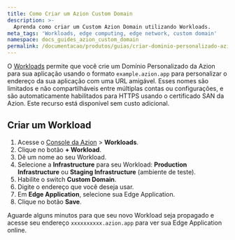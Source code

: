 ```yaml
---
title: Como Criar um Azion Custom Domain
description: >-
  Aprenda como criar um Custom Azion Domain utilizando Workloads.
meta_tags: 'Workloads, edge computing, edge network, custom domain'
namespace: docs_guides_azion_custom_domain
permalink: /documentacao/produtos/guias/criar-dominio-personalizado-azion/
---
```


O [Workloads](/pt-br/documentacao/produtos/secure/workloads/) permite que você crie um Domínio Personalizado da Azion para sua aplicação usando o formato `example.azion.app` para personalizar o endereço da sua aplicação com uma URL amigável. Esses nomes são limitados e não compartilháveis entre múltiplas contas ou configurações, e são automaticamente habilitados para HTTPS usando o certificado SAN da Azion. Este recurso está disponível sem custo adicional.

## Criar um Workload

1. Acesse o [Console da Azion](/pt-br/documentacao/produtos/guias/como-acessar-o-azion-console/) > **Workloads**.
2. Clique no botão **+ Workload**.
3. Dê um nome ao seu Workload.
4. Selecione a **Infrastructure** para seu Workload: **Production Infrastructure** ou **Staging Infrastructure**  (ambiente de teste).
5. Habilite o switch **Custom Domain**.
6. Digite o endereço que você deseja usar.
7. Em **Edge Application**, selecione sua Edge Application.
8. Clique no botão **Save**.

Aguarde alguns minutos para que seu novo Workload seja propagado e acesse seu endereço `xxxxxxxxxx.azion.app` para ver sua Edge Application online.
